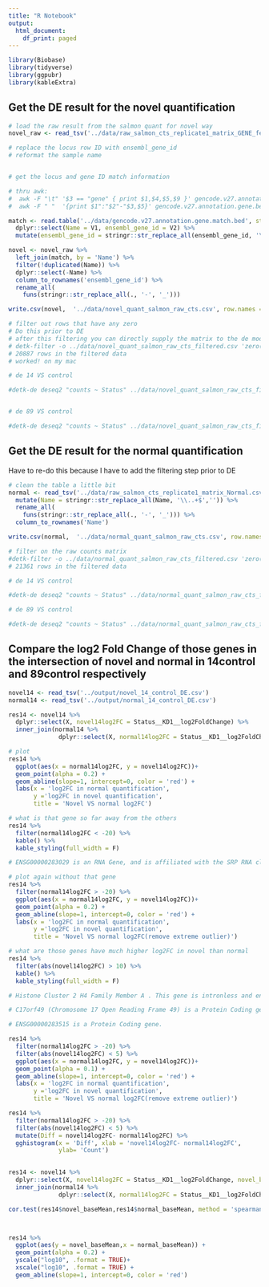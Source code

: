 ```yaml
---
title: "R Notebook"
output:
  html_document:
    df_print: paged
---
```

 
```r
library(Biobase)
library(tidyverse)
library(ggpubr)
library(kableExtra)
```

## Get the DE result for the novel quantification 

```r
# load the raw result from the salmon quant for novel way
novel_raw <- read_tsv('../data/raw_salmon_cts_replicate1_matrix_GENE_feature.csv')
```

```r
# replace the locus row ID with ensembl_gene_id
# reformat the sample name


# get the locus and gene ID match information

# thru awk:
#  awk -F "\t" '$3 == "gene" { print $1,$4,$5,$9 }' gencode.v27.annotation.gtf | awk '{ for(i=1;i<=NF;i++){if(i==NF){printf("%s\n",$NF);}else {printf("%s\t",$i)}}}' > gencode.v27.annotation.gene.bed
#  awk -F " "  '{print $1":"$2"-"$3,$5}' gencode.v27.annotation.gene.bed  > gencode.v27.annotation.gene.match.bed  

match <- read.table('../data/gencode.v27.annotation.gene.match.bed', stringsAsFactors = F) %>%
  dplyr::select(Name = V1, ensembl_gene_id = V2) %>%
  mutate(ensembl_gene_id = stringr::str_replace_all(ensembl_gene_id, '\\..+$',''))

novel <- novel_raw %>%
  left_join(match, by = 'Name') %>%
  filter(!duplicated(Name)) %>%
  dplyr::select(-Name) %>%
  column_to_rownames('ensembl_gene_id') %>%
  rename_all(
    funs(stringr::str_replace_all(., '-', '_')))

write.csv(novel,  '../data/novel_quant_salmon_raw_cts.csv', row.names = T, quote = F)
```

```bash
# filter out rows that have any zero
# Do this prior to DE
# after this filtering you can directly supply the matrix to the de module that will do the norm work
# detk-filter -o ../data/novel_quant_salmon_raw_cts_filtered.csv 'zero(all) == 0' ../data/novel_quant_salmon_raw_cts.csv
# 20887 rows in the filtered data
# worked! on my mac
```

```bash
# de 14 VS control

#detk-de deseq2 "counts ~ Status" ../data/novel_quant_salmon_raw_cts_filtered.csv ../../09_mitochondria/data/pheno14_ctrl.csv > ../output/novel_14_control_DE.csv


# de 89 VS control

#detk-de deseq2 "counts ~ Status" ../data/novel_quant_salmon_raw_cts_filtered.csv ../../09_mitochondria/data/pheno89_ctrl.csv > ../output/novel_89_control_DE.csv
```


##  Get the DE result for the normal quantification 

Have to re-do this because I have to add the filtering step prior to DE

```r
# clean the table a little bit
normal <- read_tsv('../data/raw_salmon_cts_replicate1_matrix_Normal.csv') %>%
  mutate(Name = stringr::str_replace_all(Name, '\\..+$','')) %>%
  rename_all(
    funs(stringr::str_replace_all(., '-', '_'))) %>%
  column_to_rownames('Name') 

write.csv(normal,  '../data/normal_quant_salmon_raw_cts.csv', row.names = T, quote = F)
```


```bash
# filter on the raw counts matrix
#detk-filter -o ../data/normal_quant_salmon_raw_cts_filtered.csv 'zero(all) == 0' ../data/normal_quant_salmon_raw_cts.csv
# 21361 rows in the filtered data
```

```r
# de 14 VS control

#detk-de deseq2 "counts ~ Status" ../data/normal_quant_salmon_raw_cts_filtered.csv ../../09_mitochondria/data/pheno14_ctrl.csv > ../output/normal_14_control_DE.csv

# de 89 VS control

#detk-de deseq2 "counts ~ Status" ../data/normal_quant_salmon_raw_cts_filtered.csv ../../09_mitochondria/data/pheno89_ctrl.csv > ../output/normal_89_control_DE.csv
```

## Compare the log2 Fold Change of those genes in the intersection of novel and normal in 14control and 89control respectively

```r
novel14 <- read_tsv('../output/novel_14_control_DE.csv')
normal14 <- read_tsv('../output/normal_14_control_DE.csv')

res14 <- novel14 %>%
  dplyr::select(X, novel14log2FC = Status__KD1__log2FoldChange) %>%
  inner_join(normal14 %>%
              dplyr::select(X, normal14log2FC = Status__KD1__log2FoldChange), by = 'X')
```

```r
# plot
res14 %>%
  ggplot(aes(x = normal14log2FC, y = novel14log2FC))+
  geom_point(alpha = 0.2) +
  geom_abline(slope=1, intercept=0, color = 'red') +
  labs(x = 'log2FC in normal quantification', 
       y ='log2FC in novel quantification',
       title = 'Novel VS normal log2FC')
```

```r
# what is that gene so far away from the others
res14 %>%
  filter(normal14log2FC < -20) %>%
  kable() %>%
  kable_styling(full_width = F)

# ENSG00000283029 is an RNA Gene, and is affiliated with the SRP RNA class.
```

```r
# plot again without that gene
res14 %>%
  filter(normal14log2FC > -20) %>%
  ggplot(aes(x = normal14log2FC, y = novel14log2FC))+
  geom_point(alpha = 0.2) +
  geom_abline(slope=1, intercept=0, color = 'red') +
  labs(x = 'log2FC in normal quantification', 
       y ='log2FC in novel quantification',
       title = 'Novel VS normal log2FC(remove extreme outlier)')
```
```r
# what are those genes have much higher log2FC in novel than normal
res14 %>%
  filter(abs(novel14log2FC) > 10) %>%
  kable() %>%
  kable_styling(full_width = F)

# Histone Cluster 2 H4 Family Member A . This gene is intronless and encodes a replication-dependent histone that is a member of the histone H4 family. Transcripts from this gene lack polyA tails;

# C17orf49 (Chromosome 17 Open Reading Frame 49) is a Protein Coding gene. Gene Ontology (GO) annotations related to this gene include chromatin binding.

# ENSG00000283515 is a Protein Coding gene.
```

```r
res14 %>%
  filter(normal14log2FC > -20) %>%
  filter(abs(novel14log2FC) < 5) %>%
  ggplot(aes(x = normal14log2FC, y = novel14log2FC))+
  geom_point(alpha = 0.1) +
  geom_abline(slope=1, intercept=0, color = 'red') +
  labs(x = 'log2FC in normal quantification', 
       y ='log2FC in novel quantification',
       title = 'Novel VS normal log2FC(remove extreme outlier)')
```

```r

res14 %>%
  filter(normal14log2FC > -20) %>%
  filter(abs(novel14log2FC) < 5) %>%
  mutate(Diff = novel14log2FC- normal14log2FC) %>%
  gghistogram(x = 'Diff', xlab = 'novel14log2FC- normal14log2FC',
              ylab= 'Count')
 


```

```r
res14 <- novel14 %>%
  dplyr::select(X, novel14log2FC = Status__KD1__log2FoldChange, novel_baseMean = baseMean) %>%
  inner_join(normal14 %>%
              dplyr::select(X, normal14log2FC = Status__KD1__log2FoldChange, normal_baseMean= baseMean), by = 'X') 

cor.test(res14$novel_baseMean,res14$normal_baseMean, method = 'spearman')



res14 %>%
  ggplot(aes(y = novel_baseMean,x = normal_baseMean)) +
  geom_point(alpha = 0.2) +
  yscale("log10", .format = TRUE)+
  xscale("log10", .format = TRUE) +
  geom_abline(slope=1, intercept=0, color = 'red')
  
```


